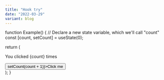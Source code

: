 ```yaml
---
title: "Hook try"
date: "2022-03-29"
variant: blog
---
```



function Example() {
// Declare a new state variable, which we'll call "count"
const [count, setCount] = useState(0);

return (

<div>
  <p>You clicked {count} times</p>
  <button onClick={() => setCount(count + 1)}>Click me</button>
</div>
); }
